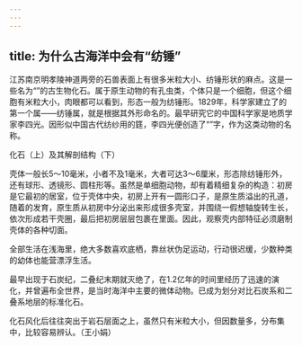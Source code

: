 ```yaml
---
---
---
```

title: 为什么古海洋中会有“纺锤”
---




江苏南京明孝陵神道两旁的石兽表面上有很多米粒大小、纺锤形状的麻点。这是一些名为“”的古生物化石。属于原生动物的有孔虫类，个体只是一个细胞，但这个细胞有米粒大小，肉眼都可以看到，形态一般为纺锤形。1829年，科学家建立了的第一个属——纺锤属，就是根据其外形命名的。最早研究它的中国科学家是地质学家李四光。因形似中国古代纺纱用的筳，李四光便创造了“”字，作为这类动物的名称。

化石（上）及其解剖结构（下）



壳体一般长5～10毫米，小者不及1毫米，大者可达3～6厘米，形态除纺锤形外，还有球形、透镜形、圆柱形等。虽然是单细胞动物，却有着精细复杂的构造：初房是它最初的居室，位于壳体中央，初房上开有一圆形口子，是原生质溢出的孔道，随着的发育，原生质从初房中分泌出来形成很多壳室，并围绕一假想轴旋转生长，依次形成若干壳圈，最后把初房层层包裹在里面。因此，观察壳内部特征必须磨制壳体的各种切面。

全部生活在浅海里，绝大多数喜欢底栖，靠丝状伪足运动，行动很迟缓，少数种类的幼体也能营漂浮生活。

最早出现于石炭纪，二叠纪末期就灭绝了，在1.2亿年的时间里经历了迅速的演化，并曾遍布全世界，是当时海洋中主要的微体动物。已成为划分对比石炭系和二叠系地层的标准化石。

化石风化后往往突出于岩石层面之上，虽然只有米粒大小，但因数量多，分布集中，比较容易辨认。（王小娟）